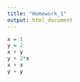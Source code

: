 ```yaml
---
title: "Homework_1"
output: html_document
---
```


```r
x = 1
y = 2
x + y
y + 2*x
x + x
y + y

```


